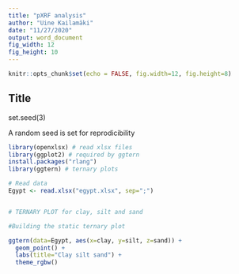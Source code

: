 ```yaml
---
title: "pXRF analysis"
author: "Uine Kailamäki"
date: "11/27/2020"
output: word_document
fig_width: 12 
fig_height: 10 
---
```


```r

knitr::opts_chunk$set(echo = FALSE, fig.width=12, fig.height=8)

```

## Title

set.seed(3)

A random seed is set for reprodicibility

```r


library(openxlsx) # read xlsx files
library(ggplot2) # required by ggtern
install.packages("rlang")
library(ggtern) # ternary plots

# Read data
Egypt <- read.xlsx("egypt.xlsx", sep=";")


# TERNARY PLOT for clay, silt and sand

#Building the static ternary plot

ggtern(data=Egypt, aes(x=clay, y=silt, z=sand)) +
  geom_point() +
  labs(title="Clay silt sand") +
  theme_rgbw()

```


